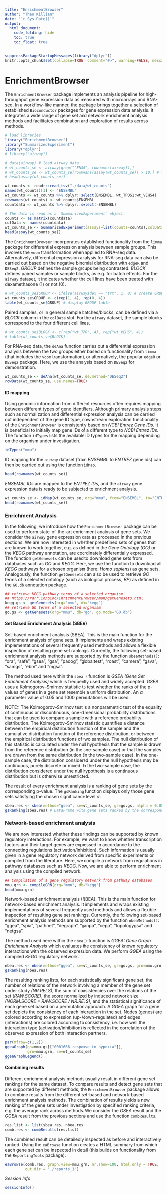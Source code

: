 ```yaml
---
title: "EnrichmentBrowser"
author: "Theo Killian"
date: "`r Sys.Date()`"
output:
  html_document:
    code_folding: hide
    toc: true
    toc_float: true
---
```


```r
suppressPackageStartupMessages(library("dplyr"))
knitr::opts_chunk$set(collapse=TRUE, comment="#>", warning=FALSE, message=FALSE)
```

# EnrichmentBrowser

The `EnrichmentBrowser` package implements an analysis pipeline for
high-throughput gene expression data as measured with microarrays and RNA-seq.
In a workflow-like manner, the package brings together a selection of
established `Bioconductor` packages for gene expression data analysis. It
integrates a wide range of gene set and network enrichment analysis methods and
facilitates combination and exploration of results across methods.

```r
# load libraries
library("EnrichmentBrowser")
library("SummarizedExperiment")
library("dplyr")
# library("airway")
```

<!-- To demonstrate the functionality of the package for RNA-seq data, we consider -->
<!-- transcriptome profiles of four primary human `airway` smooth muscle cell lines -->
<!-- in two conditions: control and treatment with dexamethasone. For further -->
<!-- analysis, we remove genes with very low read counts and measurements that are -->
<!-- not mapped to an *ENSEMBL gene ID*. -->

```r
# data(airway) # load airway data
# wt_counts_se <- airway[grep("^ENSG", rownames(airway)),] 
# wt_counts_se <- wt_counts_se[rowMeans(assay(wt_counts_se)) > 10,] # filter row counts less than 10
# head(assay(wt_counts_se))

wt_counts <- readr::read_tsv("./data/wt_counts")
names(wt_counts)[1] <- "ENSEMBL"
wt_counts <- wt_counts %>% dplyr::select(ENSEMBL, wt_TPOS1:wt_VEHS4)
rownames(wt_counts) <- wt_counts$ENSEMBL
countdata <- wt_counts %>% dplyr::select(-ENSEMBL)

# The data is read as a `SummarizedExperiment` object.
counts <- as.matrix(countdata)
colData <- names(countdata)
wt_counts_se <- SummarizedExperiment(assays=list(counts=counts),colData=colData)
head(assay(wt_counts_se))
```

The `EnrichmentBrowser` incorporates established functionality from the `limma`
package for differential expression analysis between sample groups. This
involves the `voom` transformation when applied to RNA-seq data. Alternatively,
differential expression analysis for RNA-seq data can also be carried out based
on the negative binomial distribution with `edgeR` and `DESeq2`. *GROUP* defines
the sample groups being contrasted. *BLOCK* defines paired samples or sample
blocks, as e.g. for batch effects. For the `airway` dataset, it indicates
whether the cell lines have been treated with dexamethasone (1) or not (0).

```r
# wt_counts_se$GROUP <- ifelse(airway$dex == "trt", 1, 0) # create GROUP
wt_counts_se$GROUP <- c(rep(1, 4), rep(0, 4))
table(wt_counts_se$GROUP) # display GROUP table
```

Paired samples, or in general sample batches/blocks, can be defined via a
*BLOCK* column in the `colData` slot. For the `airway` dataset, the sample
blocks correspond to the four different cell lines.

```r
# wt_counts_se$BLOCK <- c(rep("wt_TPO", 4), rep("wt_VEHS", 4))
# table(wt_counts_se$BLOCK)
```

For RNA-seq data, the `deAna` function carries out a differential expression
analysis between the two groups either based on functionality from `limma` (that
includes the `voom` transformation), or alternatively, the popular `edgeR` or
`DESeq2` package. Here, we use the analysis based on `DESeq2` for demonstration.

```r
wt_counts_se <- deAna(wt_counts_se, de.method="DESeq2")
rowData(wt_counts_se, use.names=TRUE)
```

#### ID mapping

Using genomic information from different resources often requires mapping
between different types of gene identifiers. Although primary analysis steps
such as normalization and differential expression analysis can be carried out
independent of the gene ID type, downstream exploration functionality of the
`EnrichmentBrowser` is consistently based on *NCBI Entrez Gene IDs*. It is
beneficial to initially map gene IDs of a different type to *NCBI Entrez IDs*.
The function `idTypes` lists the available ID types for the mapping depending on
the organism under investigation.

```r
idTypes("mmu")
```

ID mapping for the `airway` dataset (from *ENSEMBL* to *ENTREZ* gene ids) can
then be carried out using the function `idMap`.

```r
head(rownames(wt_counts_se))
```

*ENSEMBL IDs* are mapped to the *ENTREZ IDs*, and the `airway` gene expression
data is ready to be subjected to enrichment analysis.

```r
wt_counts_se <- idMap(wt_counts_se, org="mmu", from="ENSEMBL", to="ENTREZID")
head(rownames(wt_counts_se))
```

### Enrichment Analysis

In the following, we introduce how the `EnrichmentBrowser` package can be used
to perform state-of-the-art enrichment analysis of gene sets. We consider the
`airway` gene expression data as processed in the previous sections. We are now
interested in whether predefined sets of genes that are known to work together,
e.g. as defined in the *Gene Ontology (GO)* or the *KEGG* pathway annotation,
are coordinately differentially expressed. The function `getGenesets` can be
used to download gene sets from databases such as *GO* and *KEGG*. Here, we use
the function to download all *KEGG* pathways for a chosen organism (here:
*Homo sapiens*) as gene sets. Analogously, the function `getGenesets` can also
be used to retrieve *GO* terms of a selected ontology (such as biological
process, *BP*) as defined in the `GO.db` annotation package.

```r
## retrieve KEGG pathway terms of a selected organism
## https://rdrr.io/bioc/EnrichmentBrowser/man/getGenesets.html
kegg.gs <- getGenesets(org="mmu", db="kegg")
## retrieve GO terms of a selected organism
go.gs <- getGenesets(org="mmu", db="go", go.mode="GO.db")
```

#### Set Based Enrichment Analysis (SBEA)

Set-based enrichment analysis (SBEA). This is the main function for the
enrichment analysis of gene sets. It implements and wraps existing
implementations of several frequently used methods and allows a flexible
inspection of resulting gene set rankings. Currently, the following set-based
enrichment analysis methods are supported by the function `sbeaMethods()`:
 "ora", "safe", "gsea", "gsa", "padog", "globaltest", "roast", "camera", "gsva",
"samgs", "ebm" and "mgsa".

The method used here within the `sbea()` function is
*GSEA (Gene Set Enrichment Analysis)* which is frequently used and widely
accepted. *GSEA* uses a Kolmogorov–Smirnov statistic to test whether the ranks
of the p-values of genes in a gene set resemble a uniform distribution. An *α*
parameter value of 0.05 and 1000 permutations will be used.

NOTE:: The Kolmogorov–Smirnov test is a nonparametric test of the equality of
continuous or discontinuous, one-dimensional probability distributions that can
be used to compare a sample with a reference probability distribution. The
Kolmogorov–Smirnov statistic quantifies a distance between the empirical
distribution function of the sample and the cumulative distribution function of
the reference distribution, or between the empirical distribution functions of
two samples. The null distribution of this statistic is calculated under the
null hypothesis that the sample is drawn from the reference distribution (in the
one-sample case) or that the samples are drawn from the same distribution (in
the two-sample case). In the one-sample case, the distribution considered under
the null hypothesis may be continuous, purely discrete or mixed. In the
two-sample case, the distribution considered under the null hypothesis is a
continuous distribution but is otherwise unrestricted. 

The result of every enrichment analysis is a ranking of gene sets by the
corresponding p-value. The `gsRanking` function displays only those gene sets
satisfying the chosen significance level *α*.

```r
sbea.res <- sbea(method="gsea", se=wt_counts_se, gs=go.gs, alpha = 0.05, perm = 1000)
gsRanking(sbea.res) # DataFrame with gene sets ranked by the corresponding p-val
```

### Network-based enrichment analysis

We are now interested whether these findings can be supported by known
regulatory interactions. For example, we want to know whether transcription 
factors and their target genes are expressed in accordance to the connecting
regulations (activation/inhibition). Such information is usually given in a gene
regulatory network derived from specific experiments or compiled from the
literature. Here, we compile a network from regulations in pathway databases
such as *KEGG*. Now, we are able to perform enrichment analysis using the
compiled network.

```r
## Compilation of a gene regulatory network from pathway databases
mmu.grn <- compileGRN(org="mmu", db="kegg")
head(mmu.grn)
```

Network-based enrichment analysis (NBEA). This is the main function for
network-based enrichment analysis. It implements and wraps existing
implementations of several frequently used methods and allows a flexible
inspection of resulting gene set rankings. Currently, the following set-based
enrichment analysis methods are supported by the function `nbeaMethods()`:
"ggea", "spia", "pathnet", "degraph", "ganpa", "cepa", "topologygsa" and
"netgsa".

The method used here within the `nbea()` function is
*GGEA: Gene Graph Enrichment Analysis*  which evaluates the consistency of known
regulatory interactions with the observed expression data. We perform *GGEA*
using the compiled *KEGG* regulatory network.

```r
nbea.res <- nbea(method="ggea", se=wt_counts_se, gs=go.gs, grn=mmu.grn, alpha = 0.05)
gsRanking(nbea.res)
```

The resulting ranking lists, for each statistically significant gene set, the
number of relations of the network involving a member of the gene set under
study *(NR.RELS)*, the sum of consistencies over the relations of the set
*(RAW.SCORE)*, the score normalized by induced network size
*(NORM.SCORE = RAW.SCORE / NR.RELS)*, and the statistical significance of each
gene set based on a permutation approach. A *GGEA* graph for a gene set depicts
the consistency of each interaction in the set. Nodes (genes) are colored
according to expression (up-/down-regulated) and edges (interactions)
are colored according to consistency, i.e. how well the interaction type
(activation/inhibition) is reflected in the correlation of the observed
expression of both interaction partners.

```r
par(mfrow=c(1,2))
ggeaGraph(gs=mmu.gs[["0001666_response_to_hypoxia"]],
          grn=mmu.grn, se=wt_counts_se)
ggeaGraphLegend()
```

#### Combining results

Different enrichment analysis methods usually result in different gene set
rankings for the same dataset. To compare results and detect gene sets that are
supported by different methods, the `EnrichmentBrowser` package allows to
combine results from the different set-based and network-based enrichment
analysis methods. The combination of results yields a new ranking of the gene
sets under investigation by specified ranking criteria, e.g. the average rank
across methods. We consider the *GSEA* result and the *GGEA* result from the
previous sections and use the function `combResults`.

```r
res.list <- list(sbea.res, nbea.res)
comb.res <- combResults(res.list)
```

The combined result can be detailedly inspected as before and interactively
ranked. Using the `eaBrowse` function creates a HTML summary from which each
gene set can be inspected in detail (this builds on functionality from the
`ReportingTools` package).

```r
eaBrowse(comb.res, graph.view=mmu.grn, nr.show=100, html.only = TRUE,
         out.dir = "./reports_1")
```

*Session Info*

```r
sessionInfo()
```